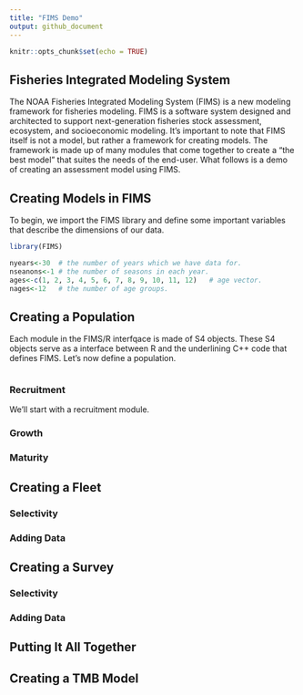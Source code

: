 ```yaml
---
title: "FIMS Demo"
output: github_document
---
```



```r
knitr::opts_chunk$set(echo = TRUE)
```

## Fisheries Integrated Modeling System
The NOAA Fisheries Integrated Modeling System (FIMS) is a new modeling framework for fisheries modeling. FIMS is a software system designed and architected to support next-generation fisheries stock assessment, ecosystem, and socioeconomic modeling. It's important to note that FIMS itself is not a model, but rather a framework for creating models. The framework is made up of many modules that come together to create a "the best model" that suites the needs of the end-user. What follows is a demo of creating an assessment model using FIMS.

## Creating Models in FIMS
To begin, we import the FIMS library and define some important variables that describe the dimensions of our data.
```r
library(FIMS)

nyears<-30  # the number of years which we have data for.
nseanons<-1 # the number of seasons in each year.
ages<-c(1, 2, 3, 4, 5, 6, 7, 8, 9, 10, 11, 12)   # age vector.
nages<-12   # the number of age groups.

```


## Creating a Population
Each module in the FIMS/R interfqace is made of S4 objects. These S4 objects serve as a interface between R and the underlining C++ code that defines FIMS. Let's now define a population.

```r

```
### Recruitment
We'll start with a recruitment module.

### Growth

### Maturity

## Creating a Fleet
### Selectivity
### Adding Data
## Creating a Survey
### Selectivity
### Adding Data
## Putting It All Together 
## Creating a TMB Model



